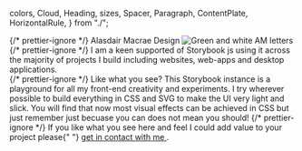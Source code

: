   colors,
  Cloud,
  Heading,
  sizes,
  Spacer,
  Paragraph,
  ContentPlate,
  HorizontalRule,
} from "./";

<Meta title="Alasdair Macrae Design" />

<section
  style={{
    boxShadow: `0 0 ${sizes.s24.rem} ${sizes.s8.rem} ${colors.blackEvil}`,
  }}
>
  <div
    style={{
      alignItems: "center",
      background: colors.blackEvil,
      display: "flex",
      flexDirection: "column",
      justifyContent: "center",
      minHeight: 500,
      padding: sizes.s16.rem,
      position: "relative",
      overflow: "hidden",
      width: "100%",
    }}
  >
    <Cloud
      dispersion={10}
      cloudColor={colors.greenGrass}
      skyColor="transparent"
      style={{
        height: "100%",
        opacity: 0.4,
        position: "absolute",
        width: "100%",
      }}
    />
    <Cloud
      dispersion={30}
      cloudColor={colors.greenGrass}
      skyColor="transparent"
      style={{
        height: "100%",
        left: -250,
        opacity: 0.4,
        position: "absolute",
        top: -250,
        width: "100%",
      }}
    />
    <Cloud
      dispersion={50}
      cloudColor={colors.greenGrass}
      skyColor="transparent"
      style={{
        height: "100%",
        left: 150,
        opacity: 0.4,
        position: "absolute",
        top: 150,
        width: "100%",
      }}
    />
    <Cloud
      dispersion={70}
      cloudColor={colors.greenGrass}
      skyColor="transparent"
      style={{
        height: "100%",
        left: -200,
        opacity: 0.4,
        position: "absolute",
        top: 150,
        width: "100%",
      }}
    />
    <Cloud
      dispersion={90}
      cloudColor={colors.greenGrass}
      skyColor="transparent"
      style={{
        height: "100%",
        left: 200,
        opacity: 0.4,
        position: "absolute",
        top: -100,
        width: "100%",
      }}
    />
    {/* prettier-ignore */}
    <Heading align="center" style={{ margin: "0 auto" }}>Alasdair Macrae Design</Heading>
    <Spacer multiplier={4} />
    <Image
      src={amLogo}
      alt="Green and white AM letters"
      width={0}
      height={0}
      style={{
        maxWidth: rem(200),
        position: "relative",
        width: "100%",
        height: "auto",
      }}
    />
    {/* prettier-ignore */}
    <Paragraph align="center" fontSize="medium" style={{ position: "relative" }}>I am a keen supported of Storybook js using it across the majority of projects I build including websites, web-apps and desktop applications.</Paragraph>
    <div
      style={{
        boxShadow: `inset 0 0 ${sizes.s32.rem} ${sizes.s16.rem} ${colors.blackEvil}`,
        height: "100%",
        pointerEvents: "none",
        position: "absolute",
        width: "100%",
      }}
    />
  </div>
</section>
<Spacer multiplier={4} />
<HorizontalRule />
<ContentPlate flameColor={colors.greenGrass}>
  {/* prettier-ignore */}
  <Heading level="h2">Like what you see?</Heading>
  <Paragraph>
    This Storybook instance is a playground for all my front-end creativity and
    experiments. I try wherever possible to build everything in CSS and SVG to
    make the UI very light and slick. You will find that now most visual effects
    can be achieved in CSS but just remember just becuase you can does not mean
    you should!
  </Paragraph>
  {/* prettier-ignore */}
</ContentPlate>
<HorizontalRule />

<Paragraph>
  If you like what you see here and feel I could add value to your project
  please{" "}
  <a href="https://www.alasdairmacrae.co.uk/#contact" target="_blank">
    get in contact with me
  </a>
  .
</Paragraph>
